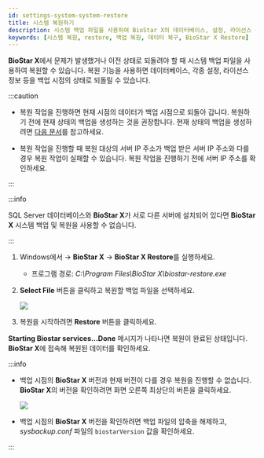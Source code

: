 ```yaml
---
id: settings-system-system-restore
title: 시스템 복원하기
description: 시스템 백업 파일을 사용하여 BioStar X의 데이터베이스, 설정, 라이선스 등을 이전 상태로 복원하는 방법을 안내합니다.
keywords: [시스템 복원, restore, 백업 복원, 데이터 복구, BioStar X Restore]
---
```


**BioStar X**에서 문제가 발생했거나 이전 상태로 되돌려야 할 때 시스템 백업 파일을 사용하여 복원할 수 있습니다. 복원 기능을 사용하면 데이터베이스, 각종 설정, 라이선스 정보 등을 백업 시점의 상태로 되돌릴 수 있습니다.

:::caution

* 복원 작업을 진행하면 현재 시점의 데이터가 백업 시점으로 되돌아 갑니다. 복원하기 전에 현재 상태의 백업을 생성하는 것을 권장합니다. 현재 상태의 백업을 생성하려면 [다음 문서](settings-system-system-backup)를 참고하세요.

* 복원 작업을 진행할 때 복원 대상의 서버 IP 주소가 백업 받은 서버 IP 주소와 다를 경우 복원 작업이 실패할 수 있습니다. 복원 작업을 진행하기 전에 서버 IP 주소를 확인하세요.

:::

:::info

SQL Server 데이터베이스와 **BioStar X**가 서로 다른 서버에 설치되어 있다면 **BioStar X** 시스템 백업 및 복원을 사용할 수 없습니다.

:::

1. Windows에서 <Start/> → **BioStar X** → **BioStar X Restore**를 실행하세요.

    * 프로그램 경로: *C:\Program Files\BioStar X\biostar-restore.exe*

1. **Select File** 버튼을 클릭하고 복원할 백업 파일을 선택하세요.

    <Image src='/img/common/setting-system-restore.png' className='none' alone />

1. 복원을 시작하려면 **Restore** 버튼을 클릭하세요. 

**Starting Biostar services...Done** 메시지가 나타나면 복원이 완료된 상태입니다. **BioStar X**에 접속해 복원된 데이터를 확인하세요.

:::info

* 백업 시점의 **BioStar X** 버전과 현재 버전이 다를 경우 복원을 진행할 수 없습니다. **BioStar X**의 버전을 확인하려면 화면 오른쪽 최상단의 <IcInfo /> 버튼을 클릭하세요.

  <Image src='/img/biostarx-settings-system-restore-check-ver.png' />

* 백업 시점의 **BioStar X** 버전을 확인하려면 백업 파일의 압축을 해제하고, *sysbackup.conf* 파일의 `biostarVersion` 값을 확인하세요.

:::